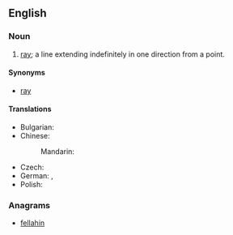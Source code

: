 ==English==
{{wikipedia|Line (mathematics)}}

===Noun===
{{en-noun}}

# {{lb|en|geometry}} [[ray]]; a line extending indefinitely in one direction from a point.

====Synonyms====
* [[ray]]

====Translations====
{{trans-top|ray}}
* Bulgarian: {{t+|bg|лъч|m}}
* Chinese:
*: Mandarin: {{t+|cmn|射线}}
{{trans-mid}}
* Czech: {{t|cs|polopřímka|f}}
* German: {{t+|de|Strahl|m}}, {{t+|de|Halbgerade|f}}
* Polish: {{t|pl|półprosta|f}}
{{trans-bottom}}

===Anagrams===
* [[fellahin#English|fellahin]]